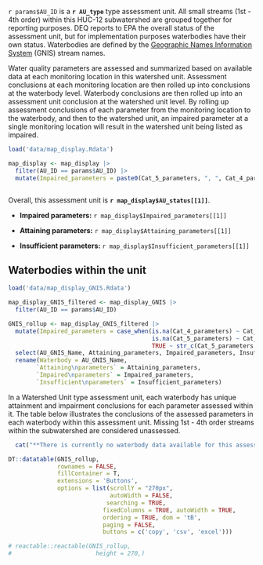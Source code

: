 `r params$AU_ID` is a **`r AU_type`** type assessment unit. All small streams (1st - 4th order) within this HUC-12 subwatershed are grouped together for reporting purposes. DEQ reports to EPA the overall status of the assessment unit, but for implementation purposes waterbodies have their own status. Waterbodies are defined by the [Geographic Names Information System](https://www.usgs.gov/tools/geographic-names-information-system-gnis) (GNIS) stream names.

Water quality parameters are assessed and summarized based on available data at each monitoring location in this watershed unit. Assessment conclusions at each monitoring location are then rolled up into conclusions at the waterbody level. Waterbody conclusions are then rolled up into an assessment unit conclusion at the watershed unit level. By rolling up assessment conclusions of each parameter from the monitoring location to the waterbody, and then to the watershed unit, an impaired parameter at a single monitoring location will result in the watershed unit being listed as impaired.

```r


load('data/map_display.Rdata')

map_display <- map_display |> 
  filter(AU_ID == params$AU_ID) |> 
  mutate(Impaired_parameters = paste0(Cat_5_parameters, ", ", Cat_4_parameters))



```

Overall, this assessment unit is **`r map_display$AU_status[[1]]`**.

-   **Impaired parameters:** `r map_display$Impaired_parameters[[1]]`

-   **Attaining parameters:** `r map_display$Attaining_parameters[[1]]`

-   **Insufficient parameters:** `r map_display$Insufficient_parameters[[1]]`

## Waterbodies within the unit

```r

load('data/map_display_GNIS.Rdata')

map_display_GNIS_filtered <- map_display_GNIS |> 
  filter(AU_ID == params$AU_ID)

GNIS_rollup <- map_display_GNIS_filtered |> 
  mutate(Impaired_parameters = case_when(is.na(Cat_4_parameters) ~ Cat_5_parameters,
                                         is.na(Cat_5_parameters) ~ Cat_4_parameters,
                                         TRUE ~ str_c(Cat_5_parameters, Cat_4_parameters, sep = ', '))) |> 
  select(AU_GNIS_Name, Attaining_parameters, Impaired_parameters, Insufficient_parameters) |> 
  rename(Waterbody = AU_GNIS_Name,
        `Attaining\nparameters` = Attaining_parameters,
        `Impaired\nparameters` = Impaired_parameters,
        `Insufficient\nparameters` = Insufficient_parameters)


```

In a Watershed Unit type assessment unit, each waterbody has unique attainment and impairment conclusions for each parameter assessed within it. The table below illustrates the conclusions of the assessed parameters in each waterbody within this assessment unit. Missing 1st - 4th order streams within the subwatershed are considered unassessed.

```r


  cat("**There is currently no waterbody data available for this assessment unit. In the 2018/2020 IR, DEQ only kept track of impaired waterbodies within the assessment unit. If there were no previous waterbody impairments, and no data were submitted for the 2022 IR assessment, then waterbody specific information for this assessment unit is not available.**")


```

```r
DT::datatable(GNIS_rollup,
              rownames = FALSE,
              fillContainer = T,
              extensions = 'Buttons',
              options = list(scrollY = "270px",
                             autoWidth = FALSE,
                            searching = TRUE,
                           fixedColumns = TRUE, autoWidth = TRUE,
                           ordering = TRUE, dom = 'tB',
                           paging = FALSE,
                           buttons = c('copy', 'csv', 'excel')))

# reactable::reactable(GNIS_rollup,
#                        height = 270,)
```
